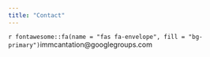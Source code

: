 ```yaml
---
title: "Contact"
---
```


<p>`r fontawesome::fa(name = "fas fa-envelope", fill = "bg-primary")`immcantation@googlegroups.com</p>